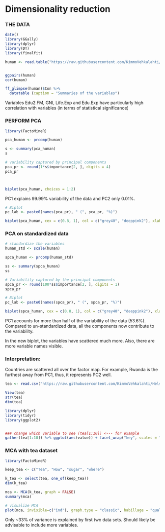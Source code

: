 # Dimensionality reduction 

### THE DATA

```r
date()
library(GGally)
library(dplyr)
library(DT)
library(finalfit)

human <- read.table("https://raw.githubusercontent.com/KimmoVehkalahti/Helsinki-Open-Data-Science/master/datasets/human2.txt", sep=",", header=TRUE)


ggpairs(human)
cor(human)

ff_glimpse(human)$Con %>% 
  datatable (caption = "Summaries of the variables")

```
Variables Edu2.FM, GNI, Life.Exp and Edu.Exp have particularly high correlation with variables (in terms of statistical significance)

### PERFORM PCA

```R
library(FactoMineR)

pca_human <- prcomp(human)

s <- summary(pca_human)
s

# variability captured by principal components
pca_pr <- round(1*s$importance[2, ], digits = 4)
pca_pr



biplot(pca_human, choices = 1:2)
```

PC1 explains 99.99% variability of the data and PC2 only 0.01%.



```R

# Biplot
pc_lab <- paste0(names(pca_pr), " (", pca_pr, "%)")

biplot(pca_human, cex = c(0.8, 1), col = c("grey40", "deeppink2"), xlab = pc_lab[1], ylab = pc_lab[2])

```
### PCA on standardized data
```R
# standardize the variables
human_std <- scale(human)

spca_human <- prcomp(human_std)

ss <- summary(spca_human)
ss

# Variability captured by the principal components
spca_pr <- round(100*ss$importance[2, ], digits = 1)
spca_pr

# Biplot
pc_lab <- paste0(names(spca_pr), " (", spca_pr, "%)")

biplot(spca_human, cex = c(0.8, 1), col = c("grey40", "deeppink2"), xlab = pc_lab[1], ylab = pc_lab[2])

```

PC1 accounts for more than half of the variability of the data (53.6%). Compared to un-standardized data, all the components now contribute to the variability.

In the new biplot, the variables have scattered much more. Also, there are more variable names visible. 


### Interpretation:

Countries are scattered all over the factor map. For example, Rwanda is the furthest away from PC1, thus, it represents PC2 well.


```R
tea <- read.csv("https://raw.githubusercontent.com/KimmoVehkalahti/Helsinki-Open-Data-Science/master/datasets/tea.csv", stringsAsFactors = TRUE)

View(tea)
str(tea)
dim(tea)

library(dplyr)
library(tidyr)
library(ggplot2)


### change which variable to see (tea[1:10]) <--- for example
gather(tea[1:10]) %>% ggplot(aes(value)) + facet_wrap("key", scales = "free")  + geom_bar() + theme(axis.text.x = element_text(angle = 30, hjust = 1, size = 10))
```


### MCA with tea dataset
```R
library(FactoMineR)

keep_tea <- c("Tea", "How", "sugar", "where")

k_tea <- select(tea, one_of(keep_tea))
dim(k_tea)

mca <- MCA(k_tea, graph = FALSE)
summary(mca)

# visualize MCA
plot(mca, invisible=c("ind"), graph.type = "classic", habillage = "quali")


```
Only ~33% of variance is explained by first two data sets. Should likely be advisable to include more variables.

